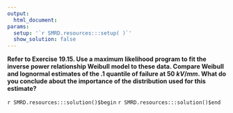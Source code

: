 ```yaml
---
output:
  html_document:
params:
  setup: '`r SMRD.resources:::setup( )`'
  show_solution: false
---
```


__Refer to Exercise 19.15.  Use a maximum likelihood program to fit the inverse power relationship Weibull model to these data. Compare Weibull and lognormal estimates of the .1 quantile of failure at $50\;kV/mm$. What do you conclude about the importance of the distribution used for this estimate?__

`r SMRD.resources:::solution()$begin`
`r SMRD.resources:::solution()$end`
